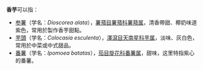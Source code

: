'''香芋'''可以指：
*[[参薯|参薯]]（学名：''Dioscorea alata''），[[薯蕷目|薯蕷目]][[薯蕷科|薯蕷科]][[薯蓣属|薯蓣属]]，清香帶甜、椰奶味道 紫色，常用於製作香芋甜點。
*[[芋頭|芋頭]]（学名：''Colocasia esculenta''），[[澤瀉目|澤瀉目]][[天南星科|天南星科]][[芋属|芋属]]，淡味、灰白色，常用於中菜或中式甜品。
*[[番薯|番薯]]（学名：''Ipomoea batatas''），[[茄目|茄目]][[旋花科|旋花科]][[番薯属|番薯属]]，甜味，这里特指紫心的番薯。
{{gallery
|File:Purpleyamphoto.jpg|[[参薯|参薯]]
|File:Colocasia esculenta dsc07801.jpg|[[芋頭|芋頭]]
|File:Purple Sweet Potato.jpg|紫色的[[番薯|番薯]]
}}
{{消歧义|cat=二字物种消歧义}}